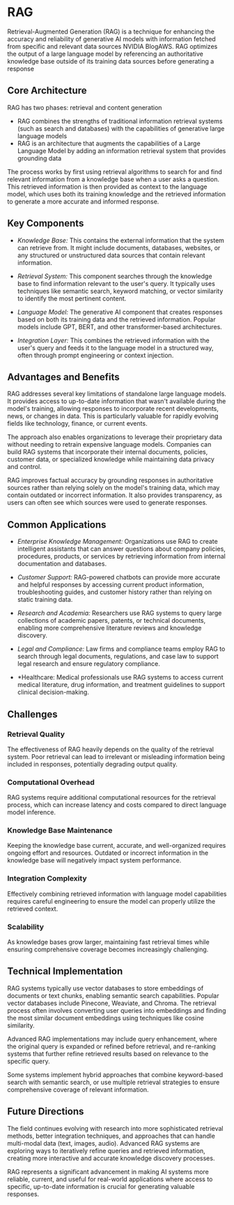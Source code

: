# RAG

Retrieval-Augmented Generation (RAG) is a technique for enhancing the accuracy and reliability of generative AI models with information fetched from specific and relevant data sources NVIDIA BlogAWS. RAG optimizes the output of a large language model by referencing an authoritative knowledge base outside of its training data sources before generating a response


## Core Architecture
RAG has two phases: retrieval and content generation 

- RAG combines the strengths of traditional information retrieval systems (such as search and databases) with the capabilities of generative large language models
- RAG is an architecture that augments the capabilities of a Large Language Model by adding an information retrieval system that provides grounding data 

The process works by first using retrieval algorithms to search for and find relevant information from a knowledge base when a user asks a question. This retrieved information is then provided as context to the language model, which uses both its training knowledge and the retrieved information to generate a more accurate and informed response.

## Key Components
- *Knowledge Base:* This contains the external information that the system can retrieve from. It might include documents, databases, websites, or any structured or unstructured data sources that contain relevant information.

- *Retrieval System:* This component searches through the knowledge base to find information relevant to the user's query. It typically uses techniques like semantic search, keyword matching, or vector similarity to identify the most pertinent content.

- *Language Model:* The generative AI component that creates responses based on both its training data and the retrieved information. Popular models include GPT, BERT, and other transformer-based architectures.

- *Integration Layer:* This combines the retrieved information with the user's query and feeds it to the language model in a structured way, often through prompt engineering or context injection.

## Advantages and Benefits
RAG addresses several key limitations of standalone large language models. It provides access to up-to-date information that wasn't available during the model's training, allowing responses to incorporate recent developments, news, or changes in data. This is particularly valuable for rapidly evolving fields like technology, finance, or current events.

The approach also enables organizations to leverage their proprietary data without needing to retrain expensive language models. Companies can build RAG systems that incorporate their internal documents, policies, customer data, or specialized knowledge while maintaining data privacy and control.

RAG improves factual accuracy by grounding responses in authoritative sources rather than relying solely on the model's training data, which may contain outdated or incorrect information. It also provides transparency, as users can often see which sources were used to generate responses.

## Common Applications
- *Enterprise Knowledge Management:* Organizations use RAG to create intelligent assistants that can answer questions about company policies, procedures, products, or services by retrieving information from internal documentation and databases.

- *Customer Support:* RAG-powered chatbots can provide more accurate and helpful responses by accessing current product information, troubleshooting guides, and customer history rather than relying on static training data.

- *Research and Academia:* Researchers use RAG systems to query large collections of academic papers, patents, or technical documents, enabling more comprehensive literature reviews and knowledge discovery.

- *Legal and Compliance:* Law firms and compliance teams employ RAG to search through legal documents, regulations, and case law to support legal research and ensure regulatory compliance.

- *Healthcare: Medical professionals use RAG systems to access current medical literature, drug information, and treatment guidelines to support clinical decision-making.

## Challenges

### Retrieval Quality

The effectiveness of RAG heavily depends on the quality of the retrieval system. Poor retrieval can lead to irrelevant or misleading information being included in responses, potentially degrading output quality.

### Computational Overhead
RAG systems require additional computational resources for the retrieval process, which can increase latency and costs compared to direct language model inference.

### Knowledge Base Maintenance
Keeping the knowledge base current, accurate, and well-organized requires ongoing effort and resources. Outdated or incorrect information in the knowledge base will negatively impact system performance.

### Integration Complexity
Effectively combining retrieved information with language model capabilities requires careful engineering to ensure the model can properly utilize the retrieved context.

### Scalability
As knowledge bases grow larger, maintaining fast retrieval times while ensuring comprehensive coverage becomes increasingly challenging.

## Technical Implementation

RAG systems typically use vector databases to store embeddings of documents or text chunks, enabling semantic search capabilities. Popular vector databases include Pinecone, Weaviate, and Chroma. The retrieval process often involves converting user queries into embeddings and finding the most similar document embeddings using techniques like cosine similarity.

Advanced RAG implementations may include query enhancement, where the original query is expanded or refined before retrieval, and re-ranking systems that further refine retrieved results based on relevance to the specific query.

Some systems implement hybrid approaches that combine keyword-based search with semantic search, or use multiple retrieval strategies to ensure comprehensive coverage of relevant information.

## Future Directions
The field continues evolving with research into more sophisticated retrieval methods, better integration techniques, and approaches that can handle multi-modal data (text, images, audio). Advanced RAG systems are exploring ways to iteratively refine queries and retrieved information, creating more interactive and accurate knowledge discovery processes.

RAG represents a significant advancement in making AI systems more reliable, current, and useful for real-world applications where access to specific, up-to-date information is crucial for generating valuable responses.








